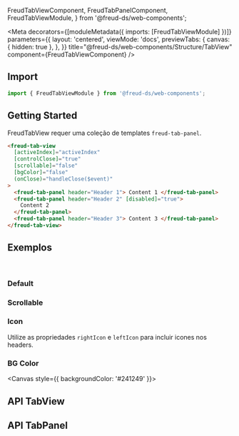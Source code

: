   FreudTabViewComponent,
  FreudTabPanelComponent,
  FreudTabViewModule,
} from '@freud-ds/web-components';

<Meta
  decorators={[moduleMetadata({ imports: [FreudTabViewModule] })]}
  parameters={{
    layout: 'centered',
    viewMode: 'docs',
    previewTabs: {
      canvas: { hidden: true },
    },
  }}
  title="@freud-ds/web-components/Structure/TabView"
  component={FreudTabViewComponent}
/>

<FreudHeaderComponent
  title="Tab (View)"
  description="As abas facilitam a exploração e alternam entre diferentes visualizações."
/>

## <a id="importing"></a>Import

```ts
import { FreudTabViewModule } from '@freud-ds/web-components';
```

## Getting Started

FreudTabView requer uma coleção de templates `freud-tab-panel`.

```html
<freud-tab-view
  [activeIndex]="activeIndex"
  [controlClose]="true"
  [scrollable]="false"
  [bgColor]="false"
  (onClose)="handleClose($event)"
>
  <freud-tab-panel header="Header 1"> Content 1 </freud-tab-panel>
  <freud-tab-panel header="Header 2" [disabled]="true">
    Content 2
  </freud-tab-panel>
  <freud-tab-panel header="Header 3"> Content 3 </freud-tab-panel>
</freud-tab-view>
```

## <a id="exemplos"></a>Exemplos

<br />

### Default

<Canvas>
  <Story story={Default} />
</Canvas>

### Scrollable

<Canvas>
  <Story story={Scrollable} />
</Canvas>

### Icon

Utilize as propriedades `rightIcon` e `leftIcon` para incluir icones nos headers.

<Canvas>
  <Story story={Icon} />
</Canvas>

### BG Color

<Canvas style={{ backgroundColor: '#241249' }}>
  <Story story={BGColor} />
</Canvas>

## <a id="api"></a>API TabView

<ArgsTable of={FreudTabViewComponent} />

## <a id="api-tab-panel"></a>API TabPanel

<ArgsTable of={FreudTabPanelComponent} />
